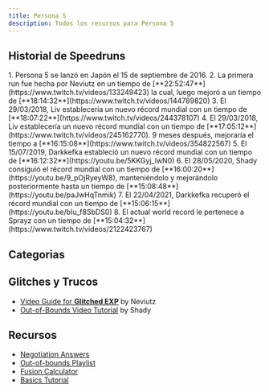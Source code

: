 ```yaml
---
title: Persona 5
description: Todos los recursos para Persona 5
---
```



<DocsHero 
    content="Persona 5 es la quinta entrega en la saga principal de persona. Su expansión: Royal, añadió nuevo contenido."
    srcUrl={cover}
    alt="Persona 5 Cover"
/>

<LinkCard title="Leaderboards" href="https://www.speedrun.com/p5" description="Ver más runs en Speedrun.com"/>

## Historial de Speedruns
<Steps>
    1. Persona 5 se lanzó en Japón el 15 de septiembre de 2016.
    2. La primera run fue hecha por Neviutz en un tiempo de [**22:52:47**](https://www.twitch.tv/videos/133249423) la cual, luego mejoró a un tiempo de [**18:14:32**](https://www.twitch.tv/videos/144789820)
    3. El 29/03/2018, Liv establecería un nuevo récord mundial con un tiempo de [**18:07:22**](https://www.twitch.tv/videos/244378107)
    4. El 29/03/2018, Liv establecería un nuevo récord mundial con un tiempo de [**17:05:12**](https://www.twitch.tv/videos/245162770). 9 meses después, mejoraría el tiempo a [**16:15:08**](https://www.twitch.tv/videos/354822567)
    5. El 15/07/2019, Darkkefka estableció un nuevo récord mundial con un tiempo de [**16:12:32**](https://youtu.be/5KKGyj_lwN0)
    6. El 28/05/2020, Shady consiguió el récord mundial con un tiempo de [**16:00:20**](https://youtu.be/9_pOjRyeyW8), manteniéndolo y mejorándolo posteriormente hasta un tiempo de [**15:08:48**](https://youtu.be/paJwHqTnmik)
    7. El 22/04/2021, Darkkefka recuperó el récord mundial con un tiempo de [**15:06:15**](https://youtu.be/bIu_f8SbDS0)
    8. El actual world record le pertenece a Sprayz con un tiempo de [**15:04:32**](https://www.twitch.tv/videos/2122423767)
</Steps>


## Categorias
<CardGrid>
    <Card title="Hard, True Ending"></Card>
    <Card title="NG+, True Ending"></Card>
</CardGrid>

## Glitches y Trucos
- [Video Guide for **Glitched EXP**](https://youtu.be/Jg_awZAFiiw) by Neviutz
- [Out-of-Bounds Video Tutorial](https://youtu.be/wQzOGFSguNI) by Shady

## Recursos
- [Negotiation Answers](https://docs.google.com/spreadsheets/d/1G-TeeihmcRkA1j0CFzEuSws6eEFlH4oIBFVY-9rhfNE/edit#gid=432869414)
- [Out-of-bounds Playlist](https://www.youtube.com/playlist?list=PLZJjCfon5JFeXzff6YLyhB7a5pHWpReQx)
- [Fusion Calculator](https://aqiu384.github.io/megaten-fusion-tool/p5r/shadows)
- [Basics Tutorial](https://www.youtube.com/watch?v=5n3KRHhlGeY)